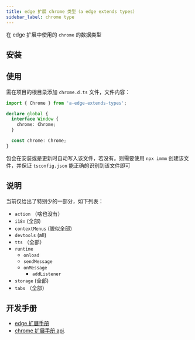 ```yaml
---
title: edge 扩展 chrome 类型（a edge extends types）
sidebar_label: chrome type
---
```


<PackageInfo packageName="a-edge-extends-types" />

在 edge 扩展中使用的 `chrome` 的数据类型

## 安装

<InstallInfo name="a-edge-extends-types" dev />

## 使用

需在项目的根目录添加 `chrome.d.ts` 文件，文件内容：

```ts
import { Chrome } from 'a-edge-extends-types';

declare global {
  interface Window {
    chrome: Chrome;
  }

  const chrome: Chrome;
}
```

包会在安装或是更新时自动写入该文件，若没有。则需要使用 `npx immm` 创建该文件，并保证 `tsconfig.json` 能正确的识别到该文件即可

## 说明

当前仅给出了特别少的一部分，如下列表：

- `action` （啥也没有）
- `i18n` (全部)
- `contextMenus` (貌似全部)
- `devtools` (all)
- `tts` （全部）
- `runtime`
  - `onload`
  - `sendMessage`
  - `onMessage`
    - `addListener`
- `storage` (全部)
- `tabs` （全部）

## 开发手册

- [edge 扩展手册](https://learn.microsoft.com/zh-cn/microsoft-edge/extensions-chromium/)
- [chrome 扩展手册 api](https://developer.chrome.com/docs/extensions/reference/api/tts?hl=zh-cn).
